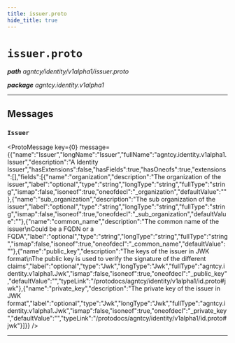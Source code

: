 ```yaml
---
title: issuer.proto
hide_title: true
---
```



# `issuer.proto`
_**path** agntcy/identity/v1alpha1/issuer.proto_

_**package** agntcy.identity.v1alpha1_



---

## Messages


### `Issuer`
<ProtoMessage key={0} message={{"name":"Issuer","longName":"Issuer","fullName":"agntcy.identity.v1alpha1.Issuer","description":"A Identity Issuer","hasExtensions":false,"hasFields":true,"hasOneofs":true,"extensions":[],"fields":[{"name":"organization","description":"The organization of the issuer","label":"optional","type":"string","longType":"string","fullType":"string","ismap":false,"isoneof":true,"oneofdecl":"_organization","defaultValue":""},{"name":"sub_organization","description":"The sub organization of the issuer","label":"optional","type":"string","longType":"string","fullType":"string","ismap":false,"isoneof":true,"oneofdecl":"_sub_organization","defaultValue":""},{"name":"common_name","description":"The common name of the issuer\nCould be a FQDN or a FQDA","label":"optional","type":"string","longType":"string","fullType":"string","ismap":false,"isoneof":true,"oneofdecl":"_common_name","defaultValue":""},{"name":"public_key","description":"The keys of the issuer in JWK format\nThe public key is used to verify the signature of the different claims","label":"optional","type":"Jwk","longType":"Jwk","fullType":"agntcy.identity.v1alpha1.Jwk","ismap":false,"isoneof":true,"oneofdecl":"_public_key","defaultValue":"","typeLink":"/protodocs/agntcy/identity/v1alpha1/id.proto#jwk"},{"name":"private_key","description":"The private key of the issuer in JWK format","label":"optional","type":"Jwk","longType":"Jwk","fullType":"agntcy.identity.v1alpha1.Jwk","ismap":false,"isoneof":true,"oneofdecl":"_private_key","defaultValue":"","typeLink":"/protodocs/agntcy/identity/v1alpha1/id.proto#jwk"}]}} />

---


  
